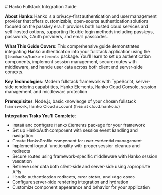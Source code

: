 <div class="hidden">
# Hanko Fullstack Integration Guide

**About Hanko**: Hanko is a privacy-first authentication and user management provider that offers customizable, open-source authentication solutions focused on the passkey era. It provides both hosted cloud services and self-hosted options, supporting flexible login methods including passkeys, passwords, OAuth providers, and email passcodes.

**What This Guide Covers**: This comprehensive guide demonstrates integrating Hanko authentication into your fullstack application using the `@teamhanko/hanko-elements` package. You'll learn to set up authentication components, implement session management, secure routes with middleware, and handle user data across both client and server-side contexts.

**Key Technologies**: Modern fullstack framework with TypeScript, server-side rendering capabilities, Hanko Elements, Hanko Cloud Console, session management, and middleware protection

**Prerequisites**: Node.js, basic knowledge of your chosen fullstack framework, Hanko Cloud account (free at cloud.hanko.io)

**Integration Tasks You'll Complete**:
- Install and configure Hanko Elements package for your framework
- Set up HankoAuth component with session event handling and navigation
- Create HankoProfile component for user credential management
- Implement logout functionality with proper session cleanup and redirects
- Secure routes using framework-specific middleware with Hanko session validation
- Retrieve user data both client-side and server-side using appropriate APIs
- Handle authentication redirects, error states, and edge cases
- Configure server-side rendering integration and hydration
- Customize component appearance and behavior for your application
</div>